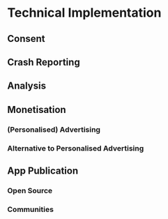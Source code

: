 # Technical Implementation

## Consent

## Crash Reporting

## Analysis

## Monetisation

### (Personalised) Advertising

### Alternative to Personalised Advertising

## App Publication

### Open Source

### Communities